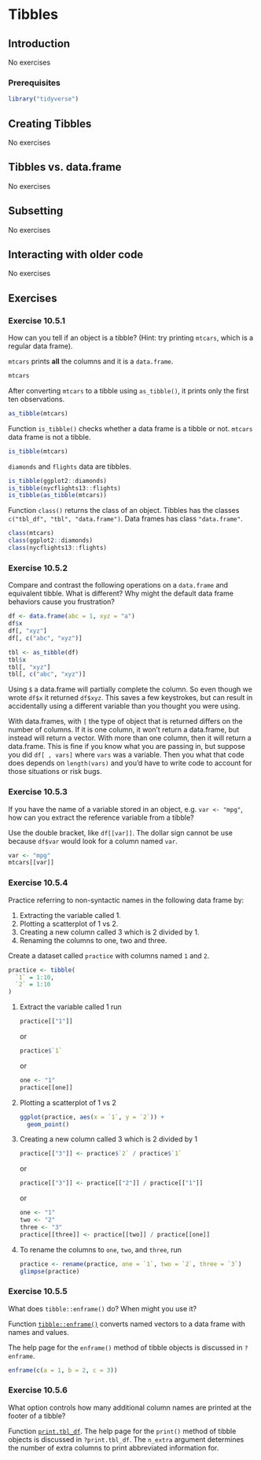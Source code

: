 # Tibbles

## Introduction

No exercises

### Prerequisites

```r
library("tidyverse")
```

## Creating Tibbles

No exercises

## Tibbles vs. data.frame

No exercises

## Subsetting

No exercises

## Interacting with older code

No exercises

## Exercises

### Exercise <span class="exercise-number">10.5.1</span> {.unnumbered .exercise}

<div class="question">
How can you tell if an object is a tibble? (Hint: try printing `mtcars`, which is a regular data frame).
</div>

<div class="answer">

`mtcars` prints **all** the columns and it is a `data.frame`.

```r
mtcars
```

After converting `mtcars` to a tibble using `as_tibble()`, it prints only the first ten observations.

```r
as_tibble(mtcars)
```

Function `is_tibble()` checks whether a data frame is a tibble or not. `mtcars` data frame is not a tibble.

```r
is_tibble(mtcars)
```

`diamonds` and `flights` data are tibbles.

```r
is_tibble(ggplot2::diamonds)
is_tibble(nycflights13::flights)
is_tibble(as_tibble(mtcars))
```

Function `class()` returns the class of an object. Tibbles has the classes `c("tbl_df", "tbl", "data.frame")`. Data frames has class `"data.frame"`.

```r
class(mtcars)
class(ggplot2::diamonds)
class(nycflights13::flights)
```

<!-- If you are interested in reading more on R's classes, read the chapters on -->
<!-- object oriented programming in [Advanced R](http://adv-r.had.co.nz/S3.html). -->

</div>

### Exercise <span class="exercise-number">10.5.2</span> {.unnumbered .exercise}

<div class="question">
Compare and contrast the following operations on a `data.frame` and equivalent tibble. What is different? Why might the default data frame behaviors cause you frustration?
</div>

<div class="answer">

```r
df <- data.frame(abc = 1, xyz = "a")
df$x
df[, "xyz"]
df[, c("abc", "xyz")]
```

```r
tbl <- as_tibble(df)
tbl$x
tbl[, "xyz"]
tbl[, c("abc", "xyz")]
```

Using `$` a data.frame will partially complete the column. So even though we
wrote `df$x` it returned `df$xyz`. This saves a few keystrokes, but can result
in accidentally using a different variable than you thought you were using.

With data.frames, with `[` the type of object that is returned differs on the
number of columns. If it is one column, it won't return a data.frame, but
instead will return a vector. With more than one column, then it will return a
data.frame. This is fine if you know what you are passing in, but suppose you
did `df[ , vars]` where `vars` was a variable. Then you what that code does
depends on `length(vars)` and you'd have to write code to account for those
situations or risk bugs.

</div>

### Exercise <span class="exercise-number">10.5.3</span> {.unnumbered .exercise}

<div class="question">
If you have the name of a variable stored in an object, e.g. `var <- "mpg"`, how can you extract the reference variable from a tibble?
</div>

<div class="answer">

Use the double bracket, like `df[[var]]`. The dollar sign cannot be use because `df$var` would look for a column named `var`.

```r
var <- "mpg"
mtcars[[var]]
```

</div>

### Exercise <span class="exercise-number">10.5.4</span> {.unnumbered .exercise}

<div class="question">

Practice referring to non-syntactic names in the following data frame by:

1.  Extracting the variable called 1.
1.  Plotting a scatterplot of 1 vs 2.
1.  Creating a new column called 3 which is 2 divided by 1.
1.  Renaming the columns to one, two and three.

</div>

<div class="answer">

Create a dataset called `practice` with columns named `1` and `2`.

```r
practice <- tibble(
  `1` = 1:10,
  `2` = 1:10
)
```

1.  Extract the variable called 1 run

    ```r
    practice[["1"]]
    ```

    or

    ```r
    practice$`1`
    ```
    
    or

    ```r
    one <- "1"
    practice[[one]]
    ```
    
1.  Plotting a scatterplot of 1 vs 2

    ```r
    ggplot(practice, aes(x = `1`, y = `2`)) +
      geom_point()
    ```

1.  Creating a new column called 3 which is 2 divided by 1

    ```r
    practice[["3"]] <- practice$`2` / practice$`1`
    ```

    or

    ```r
    practice[["3"]] <- practice[["2"]] / practice[["1"]]
    ```

    or

    ```r
    one <- "1"
    two <- "2"
    three <- "3"
    practice[[three]] <- practice[[two]] / practice[[one]]
    ```
    
1.  To rename the columns to `one`, `two`, and `three`, run

    ```r
    practice <- rename(practice, one = `1`, two = `2`, three = `3`)
    glimpse(practice)
    ```

</div>

### Exercise <span class="exercise-number">10.5.5</span> {.unnumbered .exercise}

<div class="question">
What does `tibble::enframe()` do? When might you use it?
</div>

<div class="answer">

Function [`tibble::enframe()`](https://tibble.tidyverse.org/reference/enframe.html) converts named vectors to a data frame with names and values.

The help page for the `enframe()` method of tibble objects is discussed in `?enframe`.


```r
enframe(c(a = 1, b = 2, c = 3))
```

</div>

### Exercise <span class="exercise-number">10.5.6</span> {.unnumbered .exercise}

<div class="question">
What option controls how many additional column names are printed at the footer of a tibble?
</div>

<div class="answer">

Function [`print.tbl_df`](https://tibble.tidyverse.org/reference/formatting.html).  The help page for the `print()` method of tibble objects is discussed in `?print.tbl_df`.
The `n_extra` argument determines the number of extra columns to print abbreviated information for.

</div>

